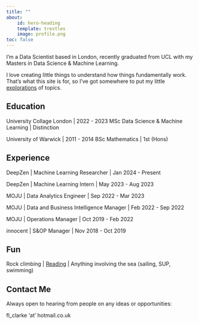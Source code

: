 ```yaml
---
title: ""
about:
    id: hero-heading
    template: trestles
    image: profile.png
toc: false
---
```


:::{#hero-heading}

I'm a Data Scientist based in London, recently graduated from UCL with my Masters in Data Science & Machine Learning.

I love creating little things to understand how things fundamentally work. That's what this site is for, so I've got somewhere to put my little [explorations](exploration/index.qmd) of topics.



:::

## Education
University Collage London | 2022 - 2023
MSc Data Science & Machine Learning | Distinction

University of Warwick | 2011 - 2014
BSc Mathematics | 1st (Hons)


## Experience
DeepZen | Machine Learning Researcher | Jan 2024 - Present

DeepZen | Machine Learning Intern | May 2023 - Aug 2023

MOJU | Data Analytics Engineer | Sep 2022 - Mar 2023

MOJU | Data and Business Intelligence Manager | Feb 2022 - Sep 2022

MOJU | Operations Manager | Oct 2019 - Feb 2022

innocent | S&OP Manager | Nov 2018 - Oct 2019


## Fun
Rock climbing | [Reading](https://www.goodreads.com/user/show/56492507-fred) | Anything involving the sea (sailing, SUP, swimming)


## Contact Me
Always open to hearing from people on any ideas or opportunities:

fl_clarke 'at' hotmail.co.uk